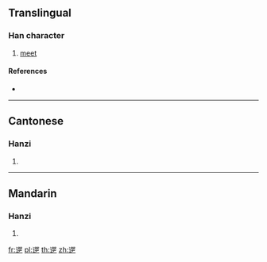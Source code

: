 {{character info/new}}
==Translingual==

===Han character===
{{Han char|rn=162|rad=辵|as=12|sn=16|four=36304|canj=YRRU}}

# [[meet]]

====References====
* {{Han ref|kx=1265.230|dkj=39136|dj=1763.030|hdz=63883.010|uh=907B|ud=36987|bh=EBD2|bd=60370}}

----

==Cantonese==

===Hanzi===
{{yue-hanzi|jyut=|y=ng6}}

# {{defn|lang=yue|sort=辵12}}

----

==Mandarin==

===Hanzi===
{{cmn-hanzi|pin=[[è]] ([[e4]]), [[wù]] ([[wu4]])|wg=o<sup>4</sup>, wu<sup>4</sup>}}

# {{defn|lang=cmn|sort=辵12}}

[[fr:遻]]
[[pl:遻]]
[[th:遻]]
[[zh:遻]]